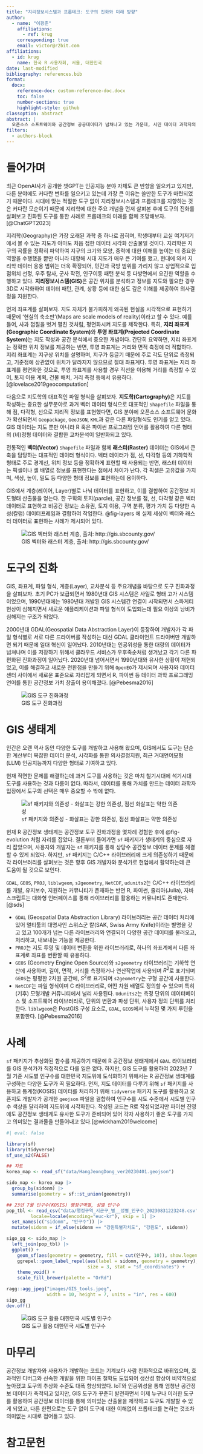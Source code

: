 ```yaml
---
title: "지리정보시스템과 프롭테크: 도구의 진화와 미래 방향"
author: 
  - name: "이광춘"
    affiliations: 
      - ref: krug
    corresponding: true
    email: victor@r2bit.com
affiliations:
  - id: krug
    name: 한국 R 사용자회, 서울, 대한민국
date: last-modified
bibliography: references.bib
format: 
  docx:
    reference-doc: custom-reference-doc.docx
    toc: false
    number-sections: true
    highlight-style: github
classoption: abstract
abstract: |
  오픈소스 소프트웨어와 공간정보 공공데이터가 넘쳐나고 있는 가운데, 시민 데이터 과학자의 중요성이 증가하고 있다. 그러나, 지난 50년 동안 빠르게 발전해 온 지리 정보 시스템(GIS) 분야를 부동산 기술(프롭테크) 관점에서 바라보면 가속되고 있는 도구의 발전이 가져올 미래 방향을 유추할 수 있다. 다른 과학 및 엔지니어링 분야에서와 마찬가지로, GIS 분야 또한 지속적인 도구의 발전을 통해 큰 혁신이 일어나고 있다. 본 연구에서는 GIS 도구의 발전 과정을 살펴보고, 사례로 제시된 코드와 코드를 지탱하는 도구를 코드 뒤에 숨겨진 기술 생태계를 이해하고 프롭테크 미래발전 방향을 함께 가늠하고자 한다.
filters:
  - authors-block    
---
```


# 들어가며

최근 OpenAI사가 공개한 챗GPT는 인공지능 분야 자체도 큰 반향을 일으키고 있지만,
다른 분야에도 커다란 변화를 일으키고 있는데 가장 큰 이유는 쓸만한 도구가 마련되었기 때문이다.
시대에 맞는 적절한 도구 없이 지리정보시스템과 프롭테크를 지향하는 것은 커다란 모순이기 때문에
지리학에 대한 주요 개념을 먼저 살펴본 후에 도구의 진화를 살펴보고 
진화된 도구를 통한 사례로 프롭테크의 미래를 함께 조망해보자. [@ChatGPT2023]

지리학(Geography)은 가장 오래된 과학 중 하나로 꼽히며, 
학생때부터 교실 여기저기에서 볼 수 있는 지도가 아마도 처음 접한 데이터 시각화 산출물일 것이다.
지리학은 지구의 곡률을 정확히 파악하여 지구의 크기와 모양, 중력에 대한 이해를 높이는 데 중요한 역할을 
수행했을 뿐만 아니라 대항해 시대 지도가 매우 큰 기여를 했고,
현대에 와서 지리학 데이터 응용 범위는 더욱 확장되어, 
민간과 국방 범위를 가리지 않고 상업적으로 입점위치 선정, 
우주 탐사, 군사 작전, 인구이동 패턴 분석 등 다방면에서 요긴한 역할을 수행하고 있다. 
**지리정보시스템(GIS)**은 공간 위치를 분석하고 정보를 지도와 필요한 경우 3D로 시각화하여 
데이터 패턴, 관계, 상황 등에 대한 심도 깊은 이해를 제공하여 의사결정을 지원한다.

먼저 좌표계를 살펴보자. 지도 자체가 불가피하게 왜곡된 현실을 시각적으로 표현하기 때문에 '현실의 축소판'(Maps are scale models of reality)이라고 할 수 있다. 예를 들어, 사과 껍질을 벗겨 펼친 것처럼, 평면화시켜 지도를 제작한다. 특히, **지리 좌표계(Geographic Coordinate System)**와 **투영 좌표계(Projected Coordinate System)**는 지도 작성과 공간 분석에서 중요한 개념이다. 간단히 요약하면, 지리 좌표계는 정확한 위치 정보를 제공하는 반면, 투영 좌표계는 거리와 면적 측정에 더 적합하다. 
지리 좌표계는 지구상 위치를 설명하며, 지구가 둥글기 때문에 주로 각도 단위로 측정되고, 기준점에 상관없이 위치가 달라지지 않으므로 절대 좌표계다. 투영 좌표계는 지리 좌표계를 평면화한 것으로, 투영 좌표계를 사용할 경우 직선을 이용해 거리를 측정할 수 있어, 토지 이용 계획, 건물 배치, 거리 측정 등에서 유용하다. [@lovelace2019geocomputation]

다음으로 지도학의 대표적인 파일 형식을 살펴보자. 
**지도학(Cartography)**은 지도를 작성하는 중요한 실무분야로 
과거 벡터 데이터 형식으로 대표적인 `Shapefile` 파일을 통해 
점, 다각형, 선으로 지리적 정보를 표현했다면,
GIS 분야에 오픈소스 소프트웨어 문화가 확산되면서 
`Geopackage`, `GeoJSON`, `KML`과 같은 다른 파일형식도 인기를 얻고 있다. 
GIS 데이터는 지도 뿐만 아니라 R 혹은 파이썬 프로그래밍 언어를 활용하여
다른 형태의 (비)정형 데이터와 결합한 교차분석이 일반화되고 있다.

전통적인 **벡터(Vector)** `Shapefile` 파일과 함께 **래스터(Raster)** 데이터는 
GIS에서 큰 축을 담당하는 대표적인 데이터 형식이다. 
벡터 데이터가 점, 선, 다각형 등의 기하학적 형태로 
주로 경계선, 위치 정보 등을 정확하게 표현할 때 사용되는 반면, 
래스터 데이터는 픽셀이나 셀 배열로 정보를 표현한다는 점에서 차이가 난다.
각 픽셀은 고유값을 가지며, 색상, 높이, 밀도 등 다양한 형태 정보를 표현하는데 용이하다.

GIS에서 계층(레이어, Layer)별로 나눠 데이터를 표현하고, 이를 결합하여 공간정보 지도형태 산출물을 얻는다.
한 구획의 토지(parcle), 공간 정보를  점, 선, 다각형 같은 벡터 데이터로 표현하고 
비공간 정보는 소유권, 토지 이용, 구역 분류, 평가 가치 등 다양한 속성(칼럼) 데이터프레임과 결합하여 작업한다.
@fig-layers 에 실제 세상이 벡터와 래스터 데이터로 표현하는 사례가 제시되어 있다.

![GIS 벡터와 래스터 계층, 출처: http://gis.sbcounty.gov/](images/gis_layers.jpg){#fig-layers}


# 도구의 진화

GIS, 좌표계, 파일 형식, 계층(Layer), 교차분석 등 주요개념을 바탕으로 도구 진화과정을 살펴보자.
초기 PC가 보급되면서 1980년대 GIS 시스템은 사일로 형태 고가 시스템이었으며, 
1990년대에는 1980년대 개발된 GIS 시스템간 연결이 시작되면서 스파게티 현상이 심해지면서
새로운 애플리케이션과 파일 형식이 도입되는데 필요 이상의 낭비가 심해지는 구조가 되었다.

2000년대 GDAL(Geospatial Data Abstraction Layer)이 등장하여 
개발자가 각 파일 형식별로 서로 다른 드라이버를 작성하는 대신 GDAL 클라이언트 드라이버만 개발하면 되기 때문에 
일대 혁신이 일어났다. 2010년대는 인공위성을 통한 대량의 데이터가 넘쳐나며 이를 저장하기 위해서 클라우드 서비스가 우후죽순처럼 생겨났고 각기 다른 파편화된 진화과정이 일어났다.
2020년대 넘어서면서 1990년대와 유사한 상황이 재현되었고, 
이를 해결하고 새로운 전환점을 만들기 위해 `OpenEO`가 제시되며 
사용자와 데이터 센터 사이에서 새로운 표준으로 자리잡게 되면서 
R, 파이썬 등 데이터 과학 프로그래밍 언어를 통한 공간정보 가치 창출이 용이해졌다. [@Pebesma2016]

![GIS 도구 진화과정](images/gis_evolution.jpg)


# GIS 생태계 

인간은 오랜 역사 동안 다양한 도구를 개발하고 사용해 왔으며, 
GIS에서도 도구는 단순한 계산부터 복잡한 데이터 분석, 시각화를 통한 
의사결정지원, 최근 거대언어모형(LLM) 인공지능까지 다양한 형태로 기여하고 있다.

현재 직면한 문제를 해결하는데 과거 도구를 사용하는 것은 마치 철기시대에 석기시대 도구를
사용하는 것과 다름이 없다. 따라서, 데이터를 통해 가치를 만드는 데이터 과학자 입장에서
도구의 선택은 매우 중요할 수 밖에 없다.

![`sf` 패키지와 의존성 - 화살표는 강한 의존성, 점선 화살표는 약한 의존성](images/sf_deps.png){#fig-evolution}

현재 R 공간정보 생태계는 공간정보 도구 진화과정을 몇차례 경험한 후에 @fig-evolution 처럼 자리를 잡았다. 결론부터 들어가면 `sf` 패키지가 생태계의 중심으로 자리 잡았으며, 
사용자와 개발자는 `sf` 패키지를 통해 상당수 공간정보 데이터 문제를 해결할 수 있게 되었다. 
하지만, `sf` 패키지는 C/C++ 라이브러리에 크게 의존성하기 때문에 각 라이브러리를 살펴보는 것은 향후 GIS 개발자와 분석가로 현업에서 활약하는데 큰 도움이 될 것으로 보인다.

`GDAL`, `GEOS`, `PROJ`, `liblwgeom`, `s2geometry`, `NetCDF`, `udunits2`는 
C/C++ 라이브러리를 개발, 유지보수, 지원하는 커뮤니티가 존재하는 반면 R, 파이썬,
줄리아(Julia), 자바스크립트는 대화형 인터페이스를 통해 라이브러리를 활용하는 
커뮤니티도 존재한다. [@sds]

- `GDAL` (Geospatial Data Abstraction Library) 라이브러리는 
공간 데이터 처리에 있어 멀티툴의 대명사인 스위스군 칼(SAK, Swiss Army Knife)이라는 별명을 갖고 있고 100개가 넘는 다른 라이브러리와 연결되어 다양한 공간 데이터를 불러오고, 처리하고, 내보내는 기능을 제공한다.
- `PROJ`는 지도 투영 및 데이터 변환을 위한 라이브러리로, 하나의 좌표계에서 다른 좌표계로  좌표를 변환할 때 유용하다. 
- `GEOS` (Geometry Engine Open Source)와 `s2geometry` 라이브러리는 기하학 연산에 사용하며, 길이, 면적, 거리를 측정하거나 연산작업에 사용되며 $R^2$로 표기되며 `GEOS`는 평평한 2차원 공간에, $S^2$로 표기되며 `s2geometry`는 구형 공간에 사용한다.
- `NetCDF`는 파일 형식이며 C 라이브러리로, 어떤 차원 배열도 정의할 수 있으며 특히 (기후) 모형개발 커뮤니티에서 널리 사용된다. `Udunits2`는 측정 단위의 데이터베이스 및 소프트웨어 라이브러리로, 단위의 변환과 파생 단위, 사용자 정의 단위를 처리한다. `liblwgeom`은 PostGIS 구성 요소로, `GDAL`, `GEOS`에서 누락된 몇 가지 루틴을 포함한다. [@Pebesma2016]


# 사례

`sf` 패키지가 추상화된 함수를 제공하기 때문에
R 공간정보 생태계에서 `GDAL` 라이브러리를 GIS 분석가가 직접적으로 다룰 일은 없다.
하지만, GIS 도구를 활용하여 2023년 7월 기준 시도별 인구수를 대한민국 지도위에 
도식화하기 위해서는 R 공간정보 생태계를 구성하는 다양한 도구가 꼭 필요하다.
먼저, 지도 데이터를 다루기 위해 `sf` 패키지를 사용하고 통계청(KOSIS) 데이터를 처리하기 위해
`tidyverse` 패키지 도구를 활용하고 오픈지도 개발자가 공개한 `geojson` 파일을 
결합하여 인구수를 시도 수준에서 시도별 인구수 색상을 달리하여 지도위에 시각화한다.
작성된 코드는 R로 작성되었지만 파이썬 진영에도 공간정보 생태계도 유사한 도구가 준비되어 있어 
각자 사용하기 좋은 도구를 가지고 의미있는 결과물을 만들어내고 있다.[@wickham2019welcome]

```r
#| eval: false

library(sf)
library(tidyverse)
sf_use_s2(FALSE)

## 지도
korea_map <- read_sf("data/HangJeongDong_ver20230401.geojson")

sido_map <- korea_map |> 
  group_by(sidonm) |> 
  summarise(geometry = sf::st_union(geometry))

## 23년 7월 인구수(KOSIS) 행정구역별, 성별 인구수
pop_tbl <- read_csv("data/행정구역_시군구_별__성별_인구수_20230831223248.csv",
         locale=locale(encoding="euc-kr"), skip = 1) |> 
  set_names(c("sidonm", "인구수")) |> 
  mutate(sidonm = if_else(sidonm == "강원특별자치도", "강원도", sidonm))

sigo_gg <- sido_map |> 
  left_join(pop_tbl) |> 
  ggplot() +
    geom_sf(aes(geometry = geometry, fill = cut(인구수, 10)), show.legend = FALSE) +
    ggrepel::geom_label_repel(aes(label = sidonm, geometry = geometry), 
                              size = 3, stat = "sf_coordinates") +
    theme_void() +
    scale_fill_brewer(palette = "OrRd")

ragg::agg_jpeg("images/GIS_tools.jpeg",
               width = 10, height = 7, units = "in", res = 600)
sigo_gg
dev.off()
```


![GIS 도구 활용 대한민국 시도별 인구수](images/GIS_tools.jpeg)

# 마무리

공간정보 개발자와 사용자가 개발하는 코드는 기계보다 사람 친화적으로 바뀌었으며,
효과적인 디버그와 신속한 개발을 위한 파이프 철학도 도입되어 
생산성 향상이 비약적으로 높아졌고 도구의 추상화 수준도 대폭 향상되었다. 
IoT와 인공위성을 통해 엄청난 공간정보 데이터가 축적되고 있지만,
GIS 도구가 꾸준히 발전하면서 이제 누구나 이러한 도구를 활용하여 공간정보 데이터를 통해 
의미있는 산출물을 제작하고 도구도 개발할 수 있게 되었고, 
다른 한편으로는 도구 없이 도구에 대한 이해없이 프롭테크를 논하는 것조차 의미없는 시대로 접어들고 있다.

# 참고문헌 {.unnumbered}

::: {#refs}
:::

